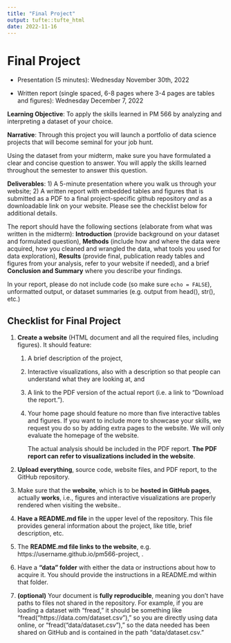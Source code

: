 ```yaml
---
title: "Final Project"
output: tufte::tufte_html
date: 2022-11-16
---
```


# Final Project

- Presentation (5 minutes): Wednesday November 30th, 2022

- Written report (single spaced, 6-8 pages where 3-4 pages are tables and figures): Wednesday December 7, 2022

**Learning Objective**: To apply the skills learned in
PM 566 by analyzing and interpreting a dataset of your choice.

**Narrative**: Through this project you will launch a
portfolio of data science projects that will become seminal for your job
hunt.

Using the dataset from your midterm, make sure you have
formulated a clear and concise question to answer. You will apply the
skills learned throughout the semester to answer this question.

**Deliverables**: 1) A 5-minute presentation where you
walk us through your website; 2) A written report with embedded tables
and figures that is submitted as a PDF to a final project-specific
github repository *and* as a downloadable link on your website.
Please see the checklist below for additional
details.

The report should have the following sections (elaborate
from what was written in the midterm):
**Introduction** (provide background on your
dataset and formulated question), **Methods**
(include how and where the data were acquired, how you cleaned and
wrangled the data, what tools you used for data exploration),
**Results** (provide final, publication ready
tables and figures from your analysis, refer to your website if needed),
and a brief **Conclusion and Summary** where
you describe your findings.

In your report, please do not include code (so make sure
`echo = FALSE`), unformatted output, or dataset summaries (e.g. output
from head(), str(), etc.)

## Checklist for Final Project

1.  <span dir="ltr">**Create a website** (HTML document and all the
    required files, including figures). It should feature:</span>
    
    1.  <span dir="ltr">A brief description of the project,</span>
    
    2.  <span dir="ltr">Interactive visualizations, also with a
        description so that people can understand what they are
        looking at, and</span>
    
    3.  <span dir="ltr">A link to the PDF version of the actual report
        (i.e. a link to “Download the report.”).</span>
    
    4.  <span dir="ltr">Your home page should feature no more than
        five interactive tables and figures. If you want to include
        more to showcase your skills, we request you do so by adding
        extra pages to the website. We will only evaluate the homepage
        of the website.</span>
        
        The actual analysis should be included in the PDF
        report. **The PDF report can refer to visualizations included in the
        website**.
2.  <span dir="ltr">**Upload everything**, source code, website files,
    and PDF report, to the GitHub repository.</span>

3.  <span dir="ltr">Make sure that the **website**, which is to be
    **hosted in GitHub pages**, actually **works**, i.e., figures and
    interactive visualizations are properly rendered when visiting the
    website..</span>

4.  <span dir="ltr">**Have a README.md file** in the upper level of
    the repository. This file provides general information about the
    project, like title, brief description, etc.</span>

5.  <span dir="ltr">The **README.md file links to the website**, e.g.
    https://username.github.io/pm566-project, .</span>

6.  <span dir="ltr">Have a **“data” folder** with either the data or
    instructions about how to acquire it. You should provide the
    instructions in a README.md within that folder.</span>

7.  <span dir="ltr">**(optional)** Your document is **fully
    reproducible**, meaning you don’t have paths to files not shared
    in the repository. For example, if you are loading a dataset with
    “fread,” it should be something like
    “fread(“https://data.com/dataset.csv”),” so you are directly
    using data online, or “fread(“data/dataset.csv”),” so the data
    needed has been shared on GitHub and is contained in the path
    “data/dataset.csv.”</span>

